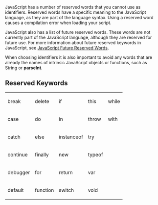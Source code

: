 JavaScript has a number of reserved words that you cannot use as identifiers. Reserved words have a specific meaning to the JavaScript language, as they are part of the language syntax. Using a reserved word causes a compilation error when loading your script.

JavaScript also has a list of future reserved words. These words are not currently part of the JavaScript language, although they are reserved for future use. For more information about future reserved keywords in JavaScript, see [[javascript/Future Reserved Words|JavaScript Future Reserved Words]].

When choosing identifiers it is also important to avoid any words that are already the names of intrinsic JavaScript objects or functions, such as String or '''parseInt'''.


==Reserved Keywords==
{| class='wikitable'
|-
| break
| delete
| if
| this
| while
|-
| case
| do
| in
| throw
| with
|-
| catch
| else
| instanceof
| try
|-
| continue
| finally
| new
| typeof
|-
| debugger
| for
| return
| var
|-
| default
| function
| switch
| void
|}
